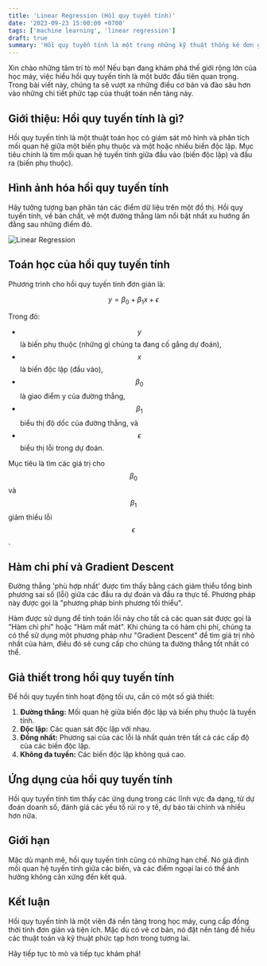 ```yaml
---
title: 'Linear Regression (Hồi quy tuyến tính)'
date: '2023-09-23 15:00:00 +0700'
tags: ['machine learning', 'linear regression']
draft: true
summary: 'Hồi quy tuyến tính là một trong những kỹ thuật thống kê đơn giản và được sử dụng rộng rãi nhất trong học máy. Đây là một cách tiếp cận tuyến tính để mô hình hóa mối quan hệ giữa một biến phản hồi vô hướng (hoặc biến phụ thuộc) và một hoặc nhiều biến giải thích (hoặc biến độc lập).'
---
```


Xin chào những tâm trí tò mò! Nếu bạn đang khám phá thế giới rộng lớn của học máy, việc hiểu hồi quy tuyến tính là một bước đầu tiên quan trọng. Trong bài viết này, chúng ta sẽ vượt xa những điều cơ bản và đào sâu hơn vào những chi tiết phức tạp của thuật toán nền tảng này.

## Giới thiệu: Hồi quy tuyến tính là gì?

Hồi quy tuyến tính là một thuật toán học có giám sát mô hình và phân tích mối quan hệ giữa một biến phụ thuộc và một hoặc nhiều biến độc lập. Mục tiêu chính là tìm mối quan hệ tuyến tính giữa đầu vào (biến độc lập) và đầu ra (biến phụ thuộc).

## Hình ảnh hóa hồi quy tuyến tính

Hãy tưởng tượng bạn phân tán các điểm dữ liệu trên một đồ thị. Hồi quy tuyến tính, về bản chất, vẽ một đường thẳng làm nổi bật nhất xu hướng ẩn đằng sau những điểm đó.

![Linear Regression](https://www.scribbr.com/wp-content/uploads/2020/02/simple-linear-regression-graph.png)

## Toán học của hồi quy tuyến tính

Phương trình cho hồi quy tuyến tính đơn giản là:

$$ y = \beta_0 + \beta_1x + \epsilon $$

Trong đó:
- $$ y $$ là biến phụ thuộc (những gì chúng ta đang cố gắng dự đoán),
- $$ x $$ là biến độc lập (đầu vào),
- $$ \beta_0 $$ là giao điểm y của đường thẳng,
- $$ \beta_1 $$ biểu thị độ dốc của đường thẳng, và
- $$ \epsilon $$ biểu thị lỗi trong dự đoán.

Mục tiêu là tìm các giá trị cho $$ \beta_0 $$ và $$ \beta_1 $$ giảm thiểu lỗi $$ \epsilon $$.

## Hàm chi phí và Gradient Descent

Đường thẳng 'phù hợp nhất' được tìm thấy bằng cách giảm thiểu tổng bình phương sai số (lỗi) giữa các đầu ra dự đoán và đầu ra thực tế. Phương pháp này được gọi là "phương pháp bình phương tối thiểu".

Hàm được sử dụng để tính toán lỗi này cho tất cả các quan sát được gọi là "Hàm chi phí" hoặc "Hàm mất mát". Khi chúng ta có hàm chi phí, chúng ta có thể sử dụng một phương pháp như "Gradient Descent" để tìm giá trị nhỏ nhất của hàm, điều đó sẽ cung cấp cho chúng ta đường thẳng tốt nhất có thể.

## Giả thiết trong hồi quy tuyến tính

Để hồi quy tuyến tính hoạt động tối ưu, cần có một số giả thiết:
1. **Đường thẳng:** Mối quan hệ giữa biến độc lập và biến phụ thuộc là tuyến tính.
2. **Độc lập:** Các quan sát độc lập với nhau.
3. **Đồng nhất:** Phương sai của các lỗi là nhất quán trên tất cả các cấp độ của các biến độc lập.
4. **Không đa tuyến:** Các biến độc lập không quá cao.

## Ứng dụng của hồi quy tuyến tính

Hồi quy tuyến tính tìm thấy các ứng dụng trong các lĩnh vực đa dạng, từ dự đoán doanh số, đánh giá các yếu tố rủi ro y tế, dự báo tài chính và nhiều hơn nữa.

## Giới hạn

Mặc dù mạnh mẽ, hồi quy tuyến tính cũng có những hạn chế. Nó giả định mối quan hệ tuyến tính giữa các biến, và các điểm ngoại lai có thể ảnh hưởng không cân xứng đến kết quả.

## Kết luận

Hồi quy tuyến tính là một viên đá nền tảng trong học máy, cung cấp đồng thời tính đơn giản và tiện ích. Mặc dù có vẻ cơ bản, nó đặt nền tảng để hiểu các thuật toán và kỹ thuật phức tạp hơn trong tương lai.

Hãy tiếp tục tò mò và tiếp tục khám phá!
